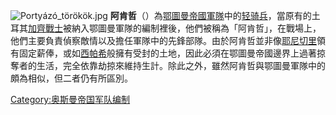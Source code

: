 {{Unreferenced|time=2020-09-05T08:14:51+00:00}}
[[File:Portyázó_törökök.jpg|thumb]]
'''阿肯哲'''（{{lang-ota|آقنجى|aḳıncı|lit=raider}}）為[[鄂圖曼帝國|鄂圖曼帝國]][[奥斯曼土耳其帝国军队|軍隊]]中的{{le|非正規軍隊|Irregular military|非正規}}[[轻骑兵|轻骑兵]]，當原有的土耳其[[加齊|加齊戰士]]被納入鄂圖曼軍隊的編制裡後，他們被稱為「阿肯哲」，在戰場上，他們主要負責偵察敵情以及擔任軍隊中的先鋒部隊。由於阿肯哲並非像[[耶尼切里|耶尼切里]]領有固定薪俸，或如[[西帕希|西帕希]]般擁有受封的土地，因此必須在鄂圖曼帝國邊界上過著掠奪者的生活，完全依靠劫掠來維持生計。除此之外，雖然阿肯哲與鄂圖曼軍隊中的{{le|徳利 (鄂圖曼軍隊)|Deli (Ottoman troops)|徳利輕騎兵}}頗為相似，但二者仍有所區別。

[[Category:奥斯曼帝国军队编制|Category:奥斯曼帝国军队编制]]